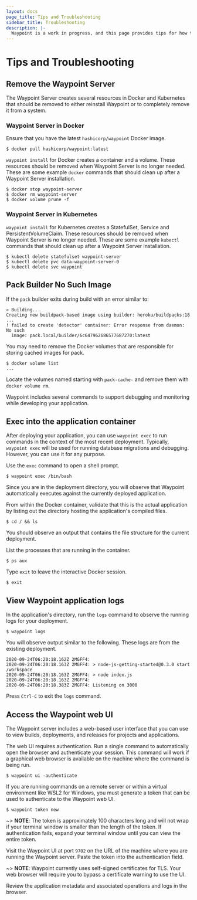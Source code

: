 ```yaml
---
layout: docs
page_title: Tips and Troubleshooting
sidebar_title: Troubleshooting
description: |-
  Waypoint is a work in progress, and this page provides tips for how to troubleshoot any issues that you might encounter while deploying applications.
---
```


# Tips and Troubleshooting

## Remove the Waypoint Server

The Waypoint Server creates several resources in Docker and Kubernetes that should be removed to either reinstall Waypoint or to completely remove it from a system.

### Waypoint Server in Docker

Ensure that you have the latest `hashicorp/waypoint` Docker image.

```shell-session
$ docker pull hashicorp/waypoint:latest
```

`waypoint install` for Docker creates a container and a volume. These resources should be removed when Waypoint Server is no longer needed. These are some example `docker` commands that should clean up after a Waypoint Server installation.

```shell-session
$ docker stop waypoint-server
$ docker rm waypoint-server
$ docker volume prune -f
```

### Waypoint Server in Kubernetes

`waypoint install` for Kubernetes creates a StatefulSet, Service and PersistentVolumeClaim. These resources should be removed when Waypoint Server is no longer needed. These are some example `kubectl` commands that should clean up after a Waypoint Server installation.

```shell-session
$ kubectl delete statefulset waypoint-server
$ kubectl delete pvc data-waypoint-server-0
$ kubectl delete svc waypoint
```

## Pack Builder No Such Image

If the `pack` builder exits during build with an error similar to:

```
» Building...
Creating new buildpack-based image using builder: heroku/buildpacks:18
...
! failed to create 'detector' container: Error response from daemon: No such
  image: pack.local/builder/6c647962686577687270:latest
```

You may need to remove the Docker volumes that are responsible for storing cached images for pack.

```shell-session
$ docker volume list
...
```

Locate the volumes named starting with `pack-cache-` and remove them with `docker volume rm`.

Waypoint includes several commands to support debugging and monitoring while
developing your application.

## Exec into the application container

After deploying your application, you can use `waypoint exec` to run
commands in the context of the most recent deployment. Typically, `waypoint
exec` will be used for running database migrations and debugging. However, you
can use it for any purpose.

Use the `exec` command to open a shell prompt.

```shell-session
$ waypoint exec /bin/bash
```

Since you are in the deployment directory, you will observe that Waypoint
automatically executes against the currently deployed application.

From within the Docker container, validate that this is the actual application
by listing out the directory hosting the application's compiled files.

```shell-session
$ cd / && ls
```

You should observe an output that contains the file structure for the current
deployment.

List the processes that are running in the container.

```shell-session
$ ps aux
```

Type `exit` to leave the interactive Docker session.

```shell-session
$ exit
```

## View Waypoint application logs

In the application's directory, run the `logs` command to observe the running
logs for your deployment.

```shell-session
$ waypoint logs
```

You will observe output similar to the following. These logs are from the
existing deployment.

```plaintext
2020-09-24T06:20:18.162Z 2MGFF4:
2020-09-24T06:20:18.163Z 2MGFF4: > node-js-getting-started@0.3.0 start /workspace
2020-09-24T06:20:18.163Z 2MGFF4: > node index.js
2020-09-24T06:20:18.163Z 2MGFF4:
2020-09-24T06:20:18.383Z 2MGFF4: Listening on 3000
```

Press `Ctrl-C` to exit the `logs` command.

## Access the Waypoint web UI

The Waypoint server includes a web-based user interface that you can use to view
builds, deployments, and releases for projects and applications.

<Tabs>
<Tab heading="Local">

The web UI requires authentication. Run a single command to automatically open
the browser and authenticate your session. This command will work if a graphical
web browser is available on the machine where the command is being run.

```shell-session
$ waypoint ui -authenticate
```

</Tab>
<Tab heading="Remote">

If you are running commands on a remote server or within a virtual environment
like WSL2 for Windows, you must generate a token that can be used to
authenticate to the Waypoint web UI.

```shell-session
$ waypoint token new
```

~> **NOTE**: The token is approximately 100 characters long and will not wrap if
your terminal window is smaller than the length of the token. If authentication
fails, expand your terminal window until you can view the entire token.

Visit the Waypoint UI at port `9702` on the URL of the machine where you are
running the Waypoint server. Paste the token into the authentication field.

</Tab>
</Tabs>

~> **NOTE**: Waypoint currently uses self-signed certificates for TLS. Your web
browser will require you to bypass a certificate warning to use the UI.

Review the application metadata and associated operations and logs in the browser.
